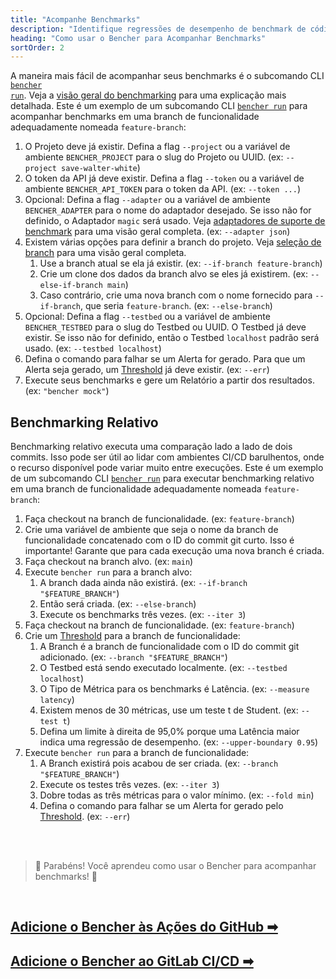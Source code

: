 ```yaml
---
title: "Acompanhe Benchmarks"
description: "Identifique regressões de desempenho de benchmark de código com benchmarking contínuo histórico ou benchmarking contínuo relativo"
heading: "Como usar o Bencher para Acompanhar Benchmarks"
sortOrder: 2
---
```



A maneira mais fácil de acompanhar seus benchmarks é o subcomando CLI <code><a href="/pt/docs/explanation/bencher-run/">bencher run</a></code>. Veja a [visão geral do benchmarking](/pt/docs/explanation/benchmarking/) para uma explicação mais detalhada.
Este é um exemplo de um subcomando CLI <code><a href="/pt/docs/explanation/bencher-run/">bencher run</a></code> para acompanhar benchmarks em uma branch de funcionalidade adequadamente nomeada `feature-branch`:

<TrackHistorical />

1. O Projeto deve já existir. Defina a flag `--project` ou a variável de ambiente `BENCHER_PROJECT` para o slug do Projeto ou UUID. (ex: `--project save-walter-white`)
1. O token da API já deve existir. Defina a flag `--token` ou a variável de ambiente `BENCHER_API_TOKEN` para o token da API. (ex: `--token ...`)
1. Opcional: Defina a flag `--adapter` ou a variável de ambiente `BENCHER_ADAPTER` para o nome do adaptador desejado. Se isso não for definido, o Adaptador `magic` será usado. Veja [adaptadores de suporte de benchmark](/pt/docs/explanation/adapters/) para uma visão geral completa. (ex: `--adapter json`)
1. Existem várias opções para definir a branch do projeto. Veja [seleção de branch](/pt/docs/explanation/branch-selection/) para uma visão geral completa.
    1. Use a branch atual se ela já existir. (ex: `--if-branch feature-branch`)
    1. Crie um clone dos dados da branch alvo se eles já existirem. (ex: `--else-if-branch main`)
    1. Caso contrário, crie uma nova branch com o nome fornecido para `--if-branch`, que seria `feature-branch`. (ex: `--else-branch`)
1. Opcional: Defina a flag `--testbed` ou a variável de ambiente `BENCHER_TESTBED` para o slug do Testbed ou UUID. O Testbed já deve existir. Se isso não for definido, então o Testbed `localhost` padrão será usado. (ex: `--testbed localhost`)
1. Defina o comando para falhar se um Alerta for gerado. Para que um Alerta seja gerado, um [Threshold](/pt/docs/explanation/thresholds/) já deve existir. (ex: `--err`)
1. Execute seus benchmarks e gere um Relatório a partir dos resultados. (ex: `"bencher mock"`)

## Benchmarking Relativo

Benchmarking relativo executa uma comparação lado a lado de dois commits.
Isso pode ser útil ao lidar com ambientes CI/CD barulhentos,
onde o recurso disponível pode variar muito entre execuções.
Este é um exemplo de um subcomando CLI <code><a href="/pt/docs/explanation/bencher-run/">bencher run</a></code> para executar benchmarking relativo em uma branch de funcionalidade adequadamente nomeada `feature-branch`:

<TrackRelative />

1. Faça checkout na branch de funcionalidade. (ex: `feature-branch`)
1. Crie uma variável de ambiente que seja o nome da branch de funcionalidade concatenado com o ID do commit git curto. Isso é importante! Garante que para cada execução uma nova branch é criada.
1. Faça checkout na branch alvo. (ex: `main`)
1. Execute `bencher run` para a branch alvo:
    1. A branch dada ainda não existirá. (ex: `--if-branch "$FEATURE_BRANCH"`)
    1. Então será criada. (ex: `--else-branch`)
    1. Execute os benchmarks três vezes. (ex: `--iter 3`)
1. Faça checkout na branch de funcionalidade. (ex: `feature-branch`)
1. Crie um [Threshold](/pt/docs/explanation/thresholds/) para a branch de funcionalidade:
    1. A Branch é a branch de funcionalidade com o ID do commit git adicionado. (ex: `--branch "$FEATURE_BRANCH"`)
    1. O Testbed está sendo executado localmente. (ex: `--testbed localhost`)
    1. O Tipo de Métrica para os benchmarks é Latência. (ex: `--measure latency`)
    1. Existem menos de 30 métricas, use um teste t de Student. (ex: `--test t`)
    1. Defina um limite à direita de 95,0% porque uma Latência maior indica uma regressão de desempenho. (ex: `--upper-boundary 0.95`)
1. Execute `bencher run` para a branch de funcionalidade:
    1. A Branch existirá pois acabou de ser criada. (ex: `--branch "$FEATURE_BRANCH"`)
    1. Execute os testes três vezes. (ex: `--iter 3`)
    1. Dobre todas as três métricas para o valor mínimo. (ex: `--fold min`)
    1. Defina o comando para falhar se um Alerta for gerado pelo [Threshold](/pt/docs/explanation/thresholds/). (ex: `--err`)

<br/>
<br/>

> 🐰 Parabéns! Você aprendeu como usar o Bencher para acompanhar benchmarks! 🎉

<br/>

<h2><a href="/pt/docs/how-to/github-actions/">Adicione o Bencher às Ações do GitHub ➡</a></h2>
<h2><a href="/pt/docs/how-to/gitlab-ci-cd/">Adicione o Bencher ao GitLab CI/CD ➡</a></h2>
